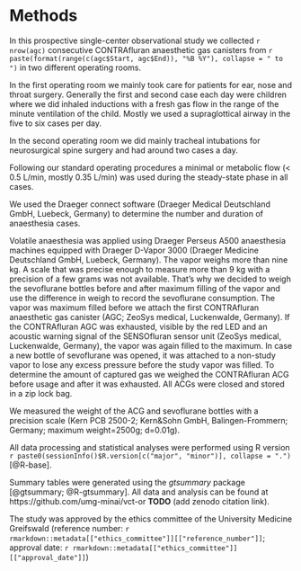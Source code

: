 # Methods

In this prospective single-center observational study we collected
`r nrow(agc)` consecutive CONTRAfluran anaesthetic gas canisters from
`r paste(format(range(c(agc$Start, agc$End)), "%B %Y"), collapse = " to ")`
in two different operating rooms.

In the first operating room we mainly took care for patients for ear, nose and throat surgery.
Generally the first and second case each day were children where we did inhaled inductions with a fresh gas flow in the range of the minute ventilation of the child.
Mostly we used a supraglottical airway in the five to six cases per day.

In the second operating room we did mainly tracheal intubations for neurosurgical spine surgery and had around two cases a day.

Following our standard operating procedures a minimal or metabolic flow (< 0.5 L/min, mostly 0.35 L/min) was used during the steady-state phase in all cases.

We used the Draeger connect software (Draeger Medical Deutschland GmbH, Luebeck, Germany) to determine the number and duration of anaesthesia cases.

Volatile anaesthesia was applied using Draeger Perseus A500 anaesthesia machines equipped with Draeger D-Vapor 3000 (Draeger Medicine Deutschland GmbH, Luebeck, Germany).
The vapor weighs more than nine kg.
A scale that was precise enough to measure more than 9 kg with a precision of a few grams was not available.
That's why we decided to weigh the sevoflurane bottles before and after maximum filling of the vapor and use the difference in weigh to record the sevoflurane consumption.
The vapor was maximum filled before we attach the first CONTRAfluran anaesthetic gas canister (AGC; ZeoSys medical, Luckenwalde, Germany).
If the CONTRAfluran AGC was exhausted, visible by the red LED and an acoustic warning signal of the SENSOfluran sensor unit (ZeoSys medical, Luckenwalde, Germany), the vapor was again filled to the maximum.
In case a new bottle of sevoflurane was opened, it was attached to a non-study vapor to lose any excess pressure before the study vapor was filled.
To determine the amount of captured gas we weighed the CONTRAfluran ACG before usage and after it was exhausted.
All ACGs were closed and stored in a zip lock bag.

We measured the weight of the ACG and sevoflurane bottles with a precision scale (Kern PCB 2500-2; Kern&Sohn GmbH, Balingen-Frommern; Germany; maximum weight=2500g; d=0.01g).

All data processing and statistical analyses were performed using R version
`r paste0(sessionInfo()$R.version[c("major", "minor")], collapse = ".")`
[@R-base].

Summary tables were generated using the *gtsummary* package [@gtsummary; @R-gtsummary].
All data and analysis can be found at https://github.com/umg-minai/vct-or **TODO** (add zenodo citation link).

The study was approved by the ethics committee of the University Medicine Greifswald
(reference number: `r rmarkdown::metadata[["ethics_committee"]][["reference_number"]]`;
approval date: `r rmarkdown::metadata[["ethics_committee"]][["approval_date"]]`)
